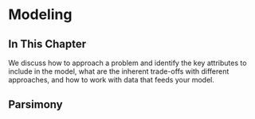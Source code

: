 # Modeling {#sec-modeling}

## In This Chapter

We discuss how to approach a problem and identify the key attributes to include in the model, what are the inherent trade-offs with different approaches, and how to work with data that feeds your model.

## Parsimony
